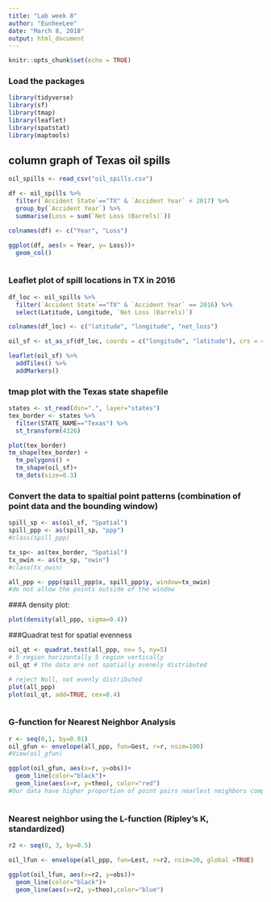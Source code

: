 ```yaml
---
title: "Lab week 8"
author: "EunheeLee"
date: "March 8, 2018"
output: html_document
---
```


```r
knitr::opts_chunk$set(echo = TRUE)
```

### Load the packages

```r
library(tidyverse)
library(sf)
library(tmap)
library(leaflet)
library(spatstat)
library(maptools)
```


## column graph of Texas oil spills

```r
oil_spills <- read_csv("oil_spills.csv")

df <- oil_spills %>%
  filter(`Accident State`=="TX" & `Accident Year` < 2017) %>%
  group_by(`Accident Year`) %>%
  summarise(Loss = sum(`Net Loss (Barrels)`))

colnames(df) <- c("Year", "Loss")

ggplot(df, aes(x = Year, y= Loss))+
  geom_col()



```

### Leaflet plot of spill locations in TX in 2016

```r
df_loc <- oil_spills %>%
  filter(`Accident State`=="TX" & `Accident Year` == 2016) %>%
  select(Latitude, Longitude, `Net Loss (Barrels)`)

colnames(df_loc) <- c("latitude", "longitude", "net_loss")

oil_sf <- st_as_sf(df_loc, coords = c("longitude", "latitude"), crs = 4326)

leaflet(oil_sf) %>%
  addTiles() %>%
  addMarkers()


```



### tmap plot with the Texas state shapefile

```r
states <- st_read(dsn=".", layer="states")
tex_border <- states %>%
  filter(STATE_NAME=="Texas") %>%
  st_transform(4326)

plot(tex_border)
tm_shape(tex_border) +
  tm_polygons() +
  tm_shape(oil_sf)+
  tm_dots(size=0.3)


```

### Convert the data to spaitial point patterns (combination of point data and the bounding window)

```r
spill_sp <- as(oil_sf, "Spatial")
spill_ppp <- as(spill_sp, "ppp")
#class(spill_ppp)

tx_sp<- as(tex_border, "Spatial")
tx_owin <- as(tx_sp, "owin")
#class(tx_owin)

all_ppp <- ppp(spill_ppp$x, spill_ppp$y, window=tx_owin)
#do not allow the points outside of the window


```

###A density plot:

```r
plot(density(all_ppp, sigma=0.4))


```


###Quadrat test for spatial evenness


```r
oil_qt <- quadrat.test(all_ppp, nx= 5, ny=5)
# 5 region horizontally 5 region vertically
oil_qt # the data are not spatially evenely distributed

# reject Null, not evenly distributed
plot(all_ppp)
plot(oil_qt, add=TRUE, cex=0.4)



```


### G-function for Nearest Neighbor Analysis

```r

r <- seq(0,1, by=0.01)
oil_gfun <- envelope(all_ppp, fun=Gest, r=r, nsim=100)
#View(oil_gfun)

ggplot(oil_gfun, aes(x=r, y=obs))+
  geom_line(color="black")+
  geom_line(aes(x=r, y=theo), color="red")
#Our data have higher proportion of point pairs nearlest neighbors compared to CSR data.



```



### Nearest neighbor using the L-function (Ripley's K, standardized)

```r
r2 <- seq(0, 3, by=0.5)

oil_lfun <- envelope(all_ppp, fun=Lest, r=r2, nsim=20, global =TRUE)

ggplot(oil_lfun, aes(x=r2, y=obs))+
  geom_line(color="black")+
  geom_line(aes(x=r2, y=theo),color="blue")





```


